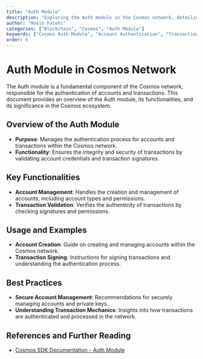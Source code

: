 ```yaml
---
title: "Auth Module"
description: "Exploring the Auth module in the Cosmos network, detailing its role in account and transaction authentication."
author: "Moein Fatehi"
categories: ["Blockchain", "Cosmos", "Auth Module"]
keywords: ["Cosmos Auth Module", "Account Authentication", "Transaction Authentication", "Cosmos Network"]
order: 6
---
```


# Auth Module in Cosmos Network

The Auth module is a fundamental component of the Cosmos network, responsible for the authentication of accounts and transactions. This document provides an overview of the Auth module, its functionalities, and its significance in the Cosmos ecosystem.

## Overview of the Auth Module
- **Purpose**: Manages the authentication process for accounts and transactions within the Cosmos network.
- **Functionality**: Ensures the integrity and security of transactions by validating account credentials and transaction signatures.

## Key Functionalities
- **Account Management**: Handles the creation and management of accounts, including account types and permissions.
- **Transaction Validation**: Verifies the authenticity of transactions by checking signatures and permissions.

## Usage and Examples
- **Account Creation**: Guide on creating and managing accounts within the Cosmos network.
- **Transaction Signing**: Instructions for signing transactions and understanding the authentication process.

## Best Practices
- **Secure Account Management**: Recommendations for securely managing accounts and private keys.
- **Understanding Transaction Mechanics**: Insights into how transactions are authenticated and processed in the network.

## References and Further Reading
- [Cosmos SDK Documentation - Auth Module](https://docs.cosmos.network/master/modules/auth/)
